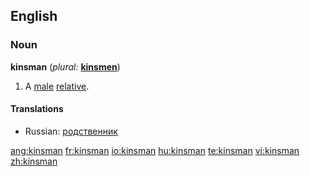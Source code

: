 == English ==
=== Noun ===
'''kinsman''' (''plural:'' '''[[kinsmen]]''')

# A [[male]] [[relative]].

==== Translations ====
{{trans-top|a male relative}}
{{trans-mid}}
*Russian: [[родственник]] {{m}}
{{trans-bottom}}

[[ang:kinsman]]
[[fr:kinsman]]
[[io:kinsman]]
[[hu:kinsman]]
[[te:kinsman]]
[[vi:kinsman]]
[[zh:kinsman]]